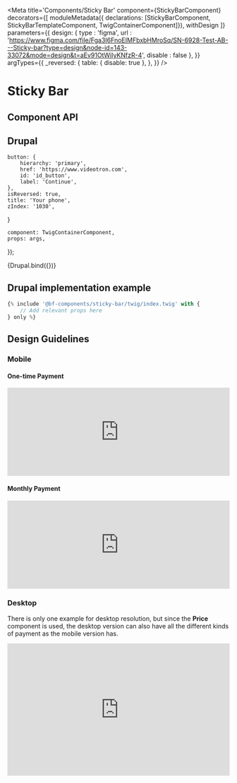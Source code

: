 
<Meta
    title='Components/Sticky Bar'
    component={StickyBarComponent}
    decorators={[
        moduleMetadata({ declarations: [StickyBarComponent, StickyBarTemplateComponent, TwigContainerComponent]}),
        withDesign
    ]}
    parameters={{
        design: {
            type    : 'figma',
            url     : 'https://www.figma.com/file/Fga3I6FnoEIMFbxbHMroSq/SN-6928-Test-AB---Sticky-bar?type=design&node-id=143-33072&mode=design&t=aEv91OtWiIyKNfzR-4',
            disable : false
        },
    }}
    argTypes={{
        _reversed: {
            table: { disable: true },
        },
    }}
/>

# Sticky Bar

## Component API

<ArgsTable of={StickyBarComponent} />

## Drupal

    button: {
        hierarchy: 'primary',
        href: 'https://www.videotron.com',
        id: 'id_button',
        label: 'Continue',
    },
    isReversed: true,
    title: 'Your phone',
    zIndex: '1030',
}

    component: TwigContainerComponent,
    props: args,
});

<Canvas withSource='none'>
    <Story
        name='Drupal - One-time Payment'
        height='300px'
        args={{
            elementPath: 'components/sticky-bar/_doc/template.drupal',
            ...commonProps,
            price: oneTimePayment,
        }}
    >
        {Drupal.bind({})}
    </Story>
</Canvas>


## Drupal implementation example

```jsx
{% include '@bf-components/sticky-bar/twig/index.twig' with {
    // Add relevant props here
} only %}
```

<!--
## Angular

  component: StickyBarTemplateComponent,
  props: args,
});

<Canvas withSource='none'>
    <Story
        name='Angular'
        args={{
            label: 'Sticky Bar'
        }}
    >
        {Angular.bind({})}
    </Story>
</Canvas>

## Angular implementation example

Please, read the [Implementation Page](/?path=/docs/implementation-angular--page).

-->


## Design Guidelines

### Mobile

#### One-time Payment

<iframe width='100%' height='200' src='https://www.figma.com/embed?embed_host=share&url=https%3A%2F%2Fwww.figma.com%2Ffile%2FFga3I6FnoEIMFbxbHMroSq%2FSN-6928-Test-AB---Sticky-bar%3Ftype%3Ddesign%26node-id%3D182-32549%26mode%3Ddesign%26t%3DaEv91OtWiIyKNfzR-4' frameBorder='0' allowFullScreen></iframe>

#### Monthly Payment

<iframe width='100%' height='200' src='https://www.figma.com/embed?embed_host=share&url=https%3A%2F%2Fwww.figma.com%2Ffile%2FFga3I6FnoEIMFbxbHMroSq%2FSN-6928-Test-AB---Sticky-bar%3Ftype%3Ddesign%26node-id%3D182-32568%26mode%3Ddesign%26t%3DaEv91OtWiIyKNfzR-4' frameBorder='0' allowFullScreen></iframe>

### Desktop

There is only one example for desktop resolution, but since the __Price__ component is used,
the desktop version can also have all the different kinds of payment as the mobile version has.

<iframe width='100%' height='300' src='https://www.figma.com/embed?embed_host=share&url=https%3A%2F%2Fwww.figma.com%2Ffile%2FFga3I6FnoEIMFbxbHMroSq%2FSN-6928-Test-AB---Sticky-bar%3Ftype%3Ddesign%26node-id%3D182-33262%26mode%3Ddesign%26t%3DaEv91OtWiIyKNfzR-4' frameBorder='0' allowFullScreen></iframe>
